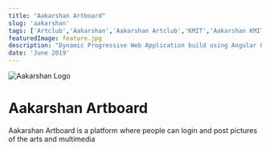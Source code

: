 ```yaml
---
title: "Aakarshan Artboard"
slug: 'aakarshan'
tags: ['Artclub','Aakarshan','Aakarshan Artclub','KMIT','Aakarshan KMIT','KMIT Aakarshan']
featuredImage: feature.jpg
description: "Dynamic Progressive Web Application build using Angular 8 Implemented Features: User authentication, Comments, Likes, Compressing Images client-side, offline capability Database Design in Google Firebase Firestore Fully Functional"
date: 'June 2019'
---
```




![Aakarshan Logo](feature.jpg)

# Aakarshan Artboard

Aakarshan Artboard is a platform where people can login and post pictures of the arts and multimedia

